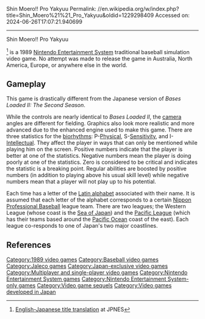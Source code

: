 Shin Moero!! Pro Yakyuu
Permalink: //en.wikipedia.org/w/index.php?title=Shin_Moero%21%21_Pro_Yakyuu&oldid=1229298409
Accessed on: 2024-06-26T17:07:21.940699



------
Shin Moero!! Pro Yakyuu
{{Short description|1989 video game}}
{{Infobox video game
|title = Shin Moero!! Pro Yakyuu
|image = ShinMoeroProYakyuuJPBoxShotNES.jpg
|caption = Moero 6!! Shin Moero!! Pro Yakyuu
|developer = [[Jaleco Entertainment]]<ref name="gamefaqs">[http://www.gamefaqs.com/nes/935795-shin-moero-pro-yakyuu/data ''Shin Moero!! Pro Yakyuu''] at [[GameFAQs]] - Retrieved on September 16, 2010</ref>
|publisher = Jaleco Entertainment<ref name="gamefaqs"/>
|released = {{vgrelease|JP|July 27, 1989<ref name="gamefaqs"/>}}
|genre = [[Sports game|Sports]] [[simulation game|simulation]]<ref name="gamefaqs"/>
|modes = [[Single-player video game|Single-player]] <br> [[Multiplayer video game|Multiplayer]] <small>(up to 2 players)</small>
|platforms = [[Nintendo Entertainment System|Family Computer]]
}}

{{nihongo|'''''Shin Moero!! Pro Yakyuu'''''|新・燃えろ！！プロ野球||lit. "New Flame!! Pro Baseball"}}<ref>[http://kurx.net/game/gamebook/fc/JPnesHe.txt English-Japanese title translation] {{webarchive|url=https://web.archive.org/web/20090331123838/http://kurx.net/game/gamebook/fc/JPnesHe.txt |date=2009-03-31 }} at JPNES</ref> is a 1989 [[Nintendo Entertainment System]] traditional baseball simulation video game. No attempt was made to release the game in Australia, North America, Europe, or anywhere else in the world.

==Gameplay==
This game is drastically different from the Japanese version of ''Bases Loaded II: The Second Season''.

While the controls are nearly identical to ''Bases Loaded II'', the [[camera]] angles are different for fielding. Graphics also look more realistic and more advanced due to the enhanced engine used to make this game. There are three statistics for the [[Biorhythm (pseudoscience)|biorhythm]]s: P-[[Physical strength|Physical]], S-[[Sensitivity (human)|Sensitivity]], and I-[[Intellect]]ual. They affect the player in ways that can only be mentioned while playing him on the screen. Positive numbers indicate that the player is better at one of the statistics. Negative numbers mean the player is doing poorly at one of the statistics. Zero is considered to be critical and indicates the statistic is a breaking point. Regular abilities are boosted by positive numbers (in addition to playing above his usual skill level) while negative numbers mean that a player will not play up to his potential.

Each time has a letter of the [[Latin alphabet]] associated with their name. It is assumed that each letter of the alphabet corresponds to a certain [[Nippon Professional Baseball]] league team. There are two leagues; the Western League (whose coast is the [[Sea of Japan]]) and the [[Pacific League]] (which has their teams based around the [[Pacific Ocean]] coast of the east). Each league co-responds to one of Japan's two major coastlines.

==References==
{{reflist}}

{{Bases Loaded}}

{{DEFAULTSORT:Shin Moero!! Pro Yakyuu}}
[[Category:1989 video games]]
[[Category:Baseball video games]]
[[Category:Jaleco games]]
[[Category:Japan-exclusive video games]]
[[Category:Multiplayer and single-player video games]]
[[Category:Nintendo Entertainment System games]]
[[Category:Nintendo Entertainment System-only games]]
[[Category:Video game sequels]]
[[Category:Video games developed in Japan]]


{{baseball-videogame-stub}}